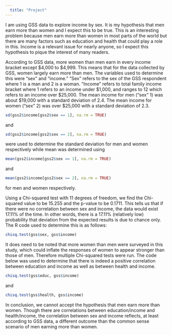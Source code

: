 ```yaml
---
  title: "Project"
---
```

  
  I am using GSS data to explore income by sex. It is my hypothesis that men earn more than women and I expect this to be true. This is an interesting problem because men earn more than women in most parts of the world but there are many factors such as education and health that could play a role in this. Income is a relevant issue for nearly anyone, so I expect this hypothesis to pique the interest of many readers. 
  
  According to GSS data, more women than men earn in every income bracket except $4,000 to $4,999. This means that for the data collected by GSS, women largely earn more than men. The variables used to determine this were "sex" and "income." "Sex" refers to the sex of the GSS respondent where 1 is a man and 2 is a woman.  "Income" refers to total family income bracket where 1 refers to an income under $1,000, and ranges to 12 which refers to an income over $25,000. 
    The mean income for men ("sex" 1) was about $19,000 with a standard deviation of 2.4. The mean income for women ("sex" 2) was over $25,000 with a standard deviation of 2.3. 
    
```r
sd(gss2$income[gss2$sex == 1], na.rm = TRUE) 
```
and
```r
sd(gss2$income[gss2$sex == 2], na.rm = TRUE)
```
were used to determine the standard deviation for men and women respectively while mean was determined using 
```r
mean(gss2$income[gss2$sex == 1], na.rm = TRUE)
```
and
```r
mean(gss2$income[gss2$sex == 2], na.rm = TRUE)
```
for men and women respectively.

  Using a Chi-squared test with 11 degrees of freedom, we find the Chi-squared value to be 15.255 and the p-value to be 0.1711. This tells us that if there were no correlation between sex and income, the data would exist 17.11% of the time. In other words, there is a 17.11% (relatively low) probability that deviation from the expected results is due to chance only. The R code used to determine this is as follows: 
  
  ```r
chisq.test(gss$sex, gss$income)
```

  It does need to be noted that more women than men were surveyed in this study, which could inflate the responses of women to appear stronger than those of men. Therefore multiple Chi-squared tests were run. The code below was used to determine that there is indeed a positive correlation between education and income as well as between health and income.
  
  
```r
chisq.test(gss$educ, gss$income)
```
and
```r
chisq.test(gss$health, gss$income)
```

In conclusion, we cannot accept the hypothesis that men earn more than women. Though there are correlations between education/income and health/income, the correlation between sex and income reflects, at least according to GSS data, a different outcome than the common sense scenario of men earning more than women. 